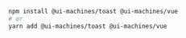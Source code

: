 ```bash
npm install @ui-machines/toast @ui-machines/vue
# or
yarn add @ui-machines/toast @ui-machines/vue
```
